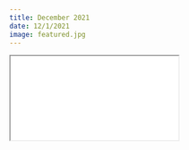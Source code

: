 ```yaml
---
title: December 2021
date: 12/1/2021
image: featured.jpg 
---
```


```{=html}
<iframe class="news ar4x3" src="dec2021.Rhtml" title="December Newsletter"></iframe>
```